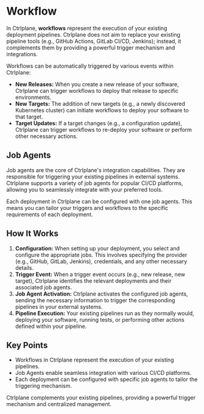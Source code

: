 # Workflow

In Ctrlplane, **workflows** represent the execution of your existing deployment
pipelines. Ctrlplane does not aim to replace your existing pipeline tools (e.g.,
GitHub Actions, GitLab CI/CD, Jenkins); instead, it complements them by
providing a powerful trigger mechanism and integrations.

Workflows can be automatically triggered by various events within Ctrlplane:

- **New Releases:** When you create a new release of your software, Ctrlplane
  can trigger workflows to deploy that release to specific environments.
- **New Targets:** The addition of new targets (e.g., a
  newly discovered Kubernetes cluster) can initiate workflows to deploy your
  software to that target.
- **Target Updates:** If a target changes (e.g., a
  configuration update), Ctrlplane can trigger workflows to re-deploy your
  software or perform other necessary actions.

## Job Agents

Job agents are the core of Ctrlplane's integration capabilities. They are
responsible for triggering your existing pipelines in external systems.
Ctrlplane supports a variety of job agents for popular CI/CD platforms,
allowing you to seamlessly integrate with your preferred tools.

Each deployment in Ctrlplane can be configured with one job agents. This means
you can tailor your triggers and workflows to the specific requirements of each
deployment.

## How It Works

1. **Configuration:** When setting up your deployment, you select and configure
   the appropriate jobs. This involves specifying the provider (e.g.,
   GitHub, GitLab, Jenkins), credentials, and any other necessary details.
2. **Trigger Event:** When a trigger event occurs (e.g., new release, new
   target), Ctrlplane identifies the relevant deployments and their associated
   job agents.
3. **Job Agent Activation:** Ctrlplane activates the configured job agents,
   sending the necessary information to trigger the corresponding pipelines in
   your external systems.
4. **Pipeline Execution:** Your existing pipelines run as they normally would,
   deploying your software, running tests, or performing other actions defined
   within your pipeline.

## Key Points

- Workflows in Ctrlplane represent the execution of your existing pipelines.
- Job Agents enable seamless integration with various CI/CD platforms.
- Each deployment can be configured with specific job agents to tailor the
  triggering mechanism.

Ctrlplane complements your existing pipelines, providing a powerful trigger
mechanism and centralized management.

